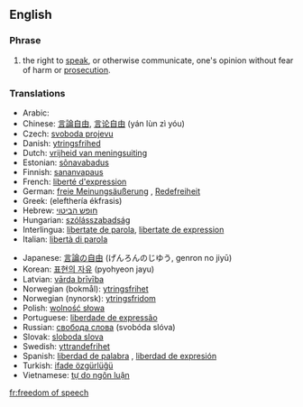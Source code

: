 ==English==

===Phrase===
#the right to [[speak]], or otherwise communicate, one's opinion without fear of harm or [[prosecution]].


{{wikipedia}}


===Translations===
{{trans-top|right to speak without fear of harm}}
*Arabic: {{ARchar|[[حرية الرأي والتعبير]]}} {{f}}
*Chinese: [[言論自由]], [[言论自由]] (yán lùn zì yóu)
*Czech: [[svoboda projevu]] {{f}}
*Danish: [[ytringsfrihed]]
*Dutch: [[vrijheid van meningsuiting]] {{f}}
*Estonian: [[sõnavabadus]]
*Finnish: [[sananvapaus]]
*French: [[liberté d'expression]] {{f}}
*German: [[freie Meinungsäußerung]] {{f}}, [[Redefreiheit]] {{f}}
*Greek: {{t|el|ελευθερία έκφρασης|f}} (elefthería ékfrasis)
*Hebrew: [[חופש הביטוי]]
*Hungarian: [[szólásszabadság]]
*Interlingua: [[libertate de parola]], [[libertate de expression]]
*Italian: [[libertà di parola]] {{f}}
{{trans-mid}}
*Japanese: [[言論の自由]] (げんろんのじゆう, genron no jiyū) <!-- [[表現の自由]]?-->
*Korean: [[표현의 자유]] (pyohyeon jayu)
*Latvian: [[vārda brīvība]] {{f}}
*Norwegian (bokmål): [[ytringsfrihet]] {{f}}
*Norwegian (nynorsk): [[ytringsfridom]]
*Polish: [[wolność słowa]] {{f}}
*Portuguese: [[liberdade de expressão]] {{f}}
*Russian: [[свобода слова]] (svobóda slóva) {{f}}
*Slovak: [[sloboda slova]] {{f}}
*Swedish: [[yttrandefrihet]]
*Spanish: [[liberdad de palabra]] {{f}}, [[liberdad de expresión]] {{f}}
*Turkish: [[ifade özgürlüğü]]
*Vietnamese: [[tự do ngôn luận]]
{{trans-bottom}}

[[fr:freedom of speech]]